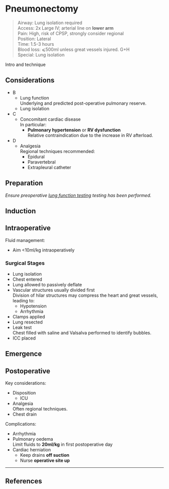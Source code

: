 # Pneumonectomy


>Airway: Lung isolation required <br>
>Access: 2x Large IV; arterial line on **lower arm** <br>
>Pain: High, risk of CPSP, strongly consider regional <br>
>Position: Lateral <br>
>Time: 1.5-3 hours <br>
>Blood loss: ⩽500ml unless great vessels injured. G+H <br>
>Special: Lung isolation <br>

Intro and technique

## Considerations

* B
	* Lung function  
	Underlying and predicted post-operative pulmonary reserve.
	* Lung isolation
* C
	* Concomitant cardiac disease  
	In particular:
		* **Pulmonary hypertension** or **RV dysfunction**  
		Relative contraindication due to the increase in RV afterload.
* D
	* Analgesia  
	Regional techniques recommended:
		* Epidural
		* Paravertebral
		* Extrapleural catheter

## Preparation

*Ensure preoperative [lung function testing](/anaesthesia/thoracics/thoracic-principles.md#lung) testing has been performed.*



## Induction

## Intraoperative

Fluid management:

* Aim <10ml/kg intraoperatively


### Surgical Stages

* Lung isolation
* Chest entered
* Lung allowed to passively deflate
* Vascular structures usually divided first  
Division of hilar structures may compress the heart and great vessels, leading to:
	* Hypotension
	* Arrhythmia
* Clamps applied  
* Lung resected
* Leak test  
Chest filled with saline and Valsalva performed to identify bubbles.
* ICC placed

## Emergence

## Postoperative

Key considerations:

* Disposition
	* ICU
* Analgesia  
Often regional techniques.
* Chest drain



Complications:

* Arrhythmia
* Pulmonary oedema  
Limit fluids to **20ml/kg** in first postoperative day
* Cardiac herniation
	* Keep drains **off suction**  
	* Nurse **operative site up**

---

## References

